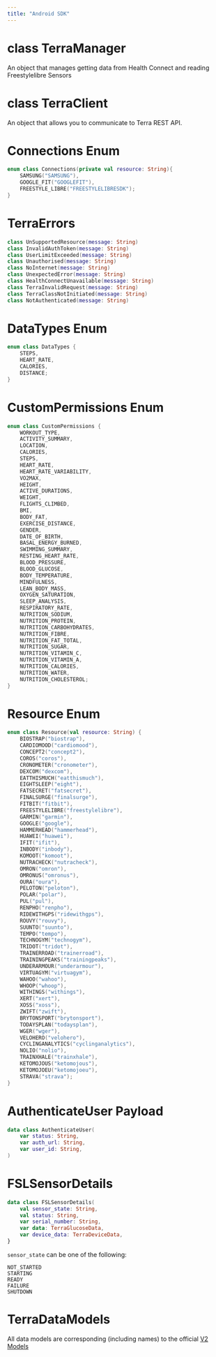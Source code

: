 ```yaml
---
title: "Android SDK"
---
```

# class TerraManager

An object that manages getting data from Health Connect and reading Freestylelibre Sensors

# class TerraClient

An object that allows you to communicate to Terra REST API.

# Connections Enum

```kotlin kotlin
enum class Connections(private val resource: String){
    SAMSUNG("SAMSUNG"),
    GOOGLE_FIT("GOOGLEFIT"),
    FREESTYLE_LIBRE("FREESTYLELIBRESDK");
}

```

# TerraErrors

```kotlin kotlin
class UnSupportedResource(message: String)
class InvalidAuthToken(message: String)
class UserLimitExceeded(message: String)
class Unauthorised(message: String)
class NoInternet(message: String)
class UnexpectedError(message: String)
class HealthConnectUnavailable(message: String)
class TerraInvalidRequest(message: String)
class TerraClassNotInitiated(message: String)
class NotAuthenticated(message: String)

```

# DataTypes Enum

```kotlin kotlin
enum class DataTypes {
    STEPS,
    HEART_RATE,
    CALORIES,
    DISTANCE;
}

```

# CustomPermissions Enum

```kotlin kotlin
enum class CustomPermissions {
    WORKOUT_TYPE,
    ACTIVITY_SUMMARY,
    LOCATION,
    CALORIES,
    STEPS,
    HEART_RATE,
    HEART_RATE_VARIABILITY,
    VO2MAX,
    HEIGHT,
    ACTIVE_DURATIONS,
    WEIGHT,
    FLIGHTS_CLIMBED,
    BMI,
    BODY_FAT,
    EXERCISE_DISTANCE,
    GENDER,
    DATE_OF_BIRTH,
    BASAL_ENERGY_BURNED,
    SWIMMING_SUMMARY,
    RESTING_HEART_RATE,
    BLOOD_PRESSURE,
    BLOOD_GLUCOSE,
    BODY_TEMPERATURE,
    MINDFULNESS,
    LEAN_BODY_MASS,
    OXYGEN_SATURATION,
    SLEEP_ANALYSIS,
    RESPIRATORY_RATE,
    NUTRITION_SODIUM,
    NUTRITION_PROTEIN,
    NUTRITION_CARBOHYDRATES,
    NUTRITION_FIBRE,
    NUTRITION_FAT_TOTAL,
    NUTRITION_SUGAR,
    NUTRITION_VITAMIN_C,
    NUTRITION_VITAMIN_A,
    NUTRITION_CALORIES,
    NUTRITION_WATER,
    NUTRITION_CHOLESTEROL;
}

```

# Resource Enum

```kotlin kotlin
enum class Resource(val resource: String) {
    BIOSTRAP("biostrap"),
    CARDIOMOOD("cardiomood"),
    CONCEPT2("concept2"),
    COROS("coros"),
    CRONOMETER("cronometer"),
    DEXCOM("dexcom"),
    EATTHISMUCH("eatthismuch"),
    EIGHTSLEEP("eight"),
    FATSECRET("fatsecret"),
    FINALSURGE("finalsurge"),
    FITBIT("fitbit"),
    FREESTYLELIBRE("freestylelibre"),
    GARMIN("garmin"),
    GOOGLE("google"),
    HAMMERHEAD("hammerhead"),
    HUAWEI("huawei"),
    IFIT("ifit"),
    INBODY("inbody"),
    KOMOOT("komoot"),
    NUTRACHECK("nutracheck"),
    OMRON("omron"),
    OMRONUS("omronus"),
    OURA("oura"),
    PELOTON("peloton"),
    POLAR("polar"),
    PUL("pul"),
    RENPHO("renpho"),
    RIDEWITHGPS("ridewithgps"),
    ROUVY("rouvy"),
    SUUNTO("suunto"),
    TEMPO("tempo"),
    TECHNOGYM("technogym"),
    TRIDOT("tridot"),
    TRAINERROAD("trainerroad"),
    TRAININGPEAKS("trainingpeaks"),
    UNDERARMOUR("underarmour"),
    VIRTUAGYM("virtuagym"),
    WAHOO("wahoo"),
    WHOOP("whoop"),
    WITHINGS("withings"),
    XERT("xert"),
    XOSS("xoss"),
    ZWIFT("zwift"),
    BRYTONSPORT("brytonsport"),
    TODAYSPLAN("todaysplan"),
    WGER("wger"),
    VELOHERO("velohero"),
    CYCLINGANALYTICS("cyclinganalytics"),
    NOLIO("nolio"),
    TRAINXHALE("trainxhale"),
    KETOMOJOUS("ketomojous"),
    KETOMOJOEU("ketomojoeu"),
    STRAVA("strava");
}

```

# AuthenticateUser Payload

```kotlin kotlin
data class AuthenticateUser(
    var status: String,
    var auth_url: String,
    var user_id: String,
)

```

# FSLSensorDetails

```kotlin kotlin
data class FSLSensorDetails(
    val sensor_state: String,
    val status: String,
    var serial_number: String,
    var data: TerraGlucoseData,
    var device_data: TerraDeviceData,
}

```

`sensor_state` can be one of the following:

``` 
NOT_STARTED
STARTING
READY
FAILURE
SHUTDOWN

```

# TerraDataModels

All data models are corresponding (including names) to the official [V2 Models](/docs/v2)



